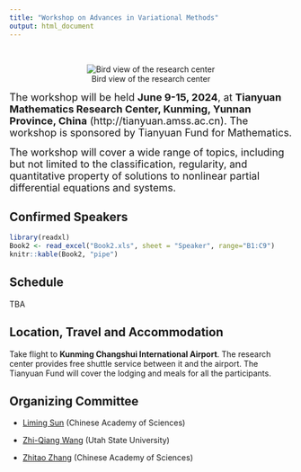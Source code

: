```yaml
---
title: "Workshop on Advances in Variational Methods"
output: html_document
---
```


<br>


<center>
![Bird view of the research center](BG.jpg)
</center>

<font size="4">The workshop will be held **June 9-15, 2024**, at **Tianyuan Mathematics Research Center, Kunming, Yunnan Province, China** (http://tianyuan.amss.ac.cn). The workshop is sponsored by Tianyuan Fund for Mathematics.

The workshop will cover a wide range of topics, including but not limited to the classification, regularity, and quantitative property of solutions to nonlinear partial differential equations and systems. </font>

## Confirmed Speakers


```r
library(readxl)
Book2 <- read_excel("Book2.xls", sheet = "Speaker", range="B1:C9")
knitr::kable(Book2, "pipe")
```

## Schedule

TBA

## Location, Travel and Accommodation

Take flight to **Kunming Changshui International Airport**. The research center provides free shuttle service between it and the airport. The Tianyuan Fund will cover the lodging and meals for all the participants.




## Organizing Committee

* [Liming Sun](https://sunliminghome.github.io/) (Chinese Academy of Sciences)

* [Zhi-Qiang Wang](https://www.usu.edu/math/wang/) (Utah State University)
 
* [Zhitao Zhang](http://homepage.amss.ac.cn/research/homePage/eb08df1502d84b57a114ce9ac6e335b6/myHomePage.html) (Chinese Academy of Sciences)